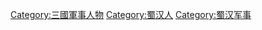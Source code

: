 {{Catnav|頁面分類|...|三国|三国人|蜀汉人}}
{{Catnav|頁面分類|...|各朝代中国人|三国人|蜀汉人}}
{{Catnav|頁面分類|...|三国|蜀汉|蜀汉人}}
{{Catnav|頁面分類|...|三国|三国人|三國軍事人物}}
{{Catnav|頁面分類|...|各朝代中国人|三国人|三國軍事人物}}

[[Category:三國軍事人物|Category:三國軍事人物]]
[[Category:蜀汉人|Category:蜀汉人]]
[[Category:蜀汉军事|Category:蜀汉军事]]
